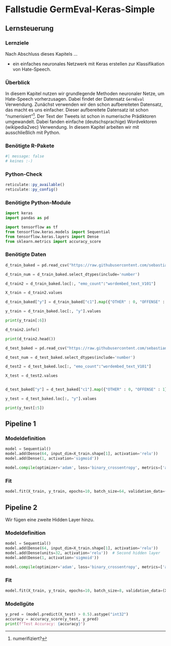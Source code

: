 # Fallstudie GermEval-Keras-Simple



## Lernsteuerung


### Lernziele

Nach Abschluss dieses Kapitels ...

- ein einfaches neuronales Netzwerk mit Keras erstellen zur Klassifikation von Hate-Speech.

### Überblick

In diesem Kapitel nutzen wir grundlegende Methoden neuronaler Netze, um Hate-Speech vorherzusagen. Dabei findet der Datensatz `GermEval` Verwendung. 
Zunächst verwenden wir den schon aufbereiteten Datensatz, das macht es uns einfacher.
Dieser aufbereitete Datensatz ist schon "numerisiert"^[numerifiziert?].
Der Text der Tweets ist schon in numerische Prädiktoren umgewandelt.
Dabei fanden einfache (deutschsprachige) Wordvektoren (wikipedia2vec) Verwendung.
In diesem Kapitel arbeiten wir mit ausschließlich mit Python.


### Benötigte R-Pakete
```r
#| message: false
# keines :-)
```


### Python-Check

```r
reticulate::py_available()
reticulate::py_config()
```


### Benötigte Python-Module

```python
import keras
import pandas as pd

import tensorflow as tf
from tensorflow.keras.models import Sequential
from tensorflow.keras.layers import Dense
from sklearn.metrics import accuracy_score
```


### Benötigte Daten

```python
d_train_baked = pd.read_csv("https://raw.githubusercontent.com/sebastiansauer/Datenwerk2/main/data/germeval/germeval_train_recipe_wordvec_senti.csv")

d_train_num = d_train_baked.select_dtypes(include='number')

d_train2 = d_train_baked.loc[:, "emo_count":"wordembed_text_V101"]

X_train = d_train2.values

d_train_baked["y"] = d_train_baked["c1"].map({"OTHER" : 0, "OFFENSE" : 1})

y_train = d_train_baked.loc[:, "y"].values
```


```python
print(y_train[:6])
```

```python
d_train2.info()
```

```python
print(d_train2.head())
```

```python
d_test_baked = pd.read_csv("https://raw.githubusercontent.com/sebastiansauer/Datenwerk2/main/data/germeval/germeval_test_recipe_wordvec_senti.csv")

d_test_num = d_test_baked.select_dtypes(include='number')

d_test2 = d_test_baked.loc[:, "emo_count":"wordembed_text_V101"]

X_test = d_test2.values


d_test_baked["y"] = d_test_baked["c1"].map({"OTHER" : 0, "OFFENSE" : 1})

y_test = d_test_baked.loc[:, "y"].values
```


```python
print(y_test[:5])
```

## Pipeline 1


### Modeldefinition

```python
model = Sequential()
model.add(Dense(64, input_dim=X_train.shape[1], activation='relu'))
model.add(Dense(1, activation='sigmoid'))
```




```python
model.compile(optimizer='adam', loss='binary_crossentropy', metrics=['accuracy'])
```


### Fit


```python
model.fit(X_train, y_train, epochs=10, batch_size=64, validation_data=(X_test, y_test))
```


## Pipeline 2


Wir fügen eine zweite Hidden Layer hinzu.


### Modeldefinition


```python
model = Sequential()
model.add(Dense(64, input_dim=X_train.shape[1], activation='relu'))
model.add(Dense(units=32, activation='relu'))  # Second hidden layer
model.add(Dense(1, activation='sigmoid'))
```




```python
model.compile(optimizer='adam', loss='binary_crossentropy', metrics=['accuracy'])
```


### Fit


```python
model.fit(X_train, y_train, epochs=10, batch_size=8, validation_data=(X_test, y_test))
```



### Modellgüte

```python
y_pred = (model.predict(X_test) > 0.5).astype("int32")
accuracy = accuracy_score(y_test, y_pred)
print(f"Test Accuracy: {accuracy}")
```

